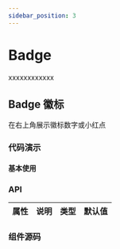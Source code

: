 ```yaml
---
sidebar_position: 3
---
```


# Badge

xxxxxxxxxxxx



## Badge 徽标

在右上角展示徽标数字或小红点

### 代码演示

#### 基本使用

<DemoBlock>
  <Badge color='red'></Badge>
</DemoBlock>

### API

| 属性 | 说明 | 类型 | 默认值 |
| ---- | ---- | ---- | ------ |

### 组件源码